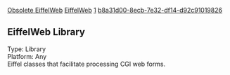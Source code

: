 [[Property:link_title|Obsolete EiffelWeb]]
[[Property:title|EiffelWeb]]
[[Property:weight|1]]
[[Property:uuid|b8a31d00-8ecb-7e32-df14-d92c91019826]]
==EiffelWeb Library==

Type: Library <br/>
Platform: Any <br/>

Eiffel classes that facilitate processing CGI web forms.


